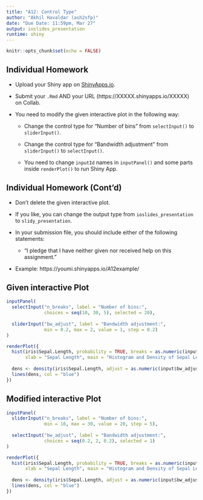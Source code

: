 ---
title: "A12: Control Type"
author: "Akhil Havaldar (ash2sfp)"
date: "Due Date: 11:59pm, Mar 27"
output: ioslides_presentation
runtime: shiny
---

```{r setup, include=FALSE}
knitr::opts_chunk$set(echo = FALSE)
```

## Individual Homework

- Upload your Shiny app on [ShinyApps.io](https://www.shinyapps.io).

- Submit your `.Rmd` AND your URL (https://XXXXX.shinyapps.io/XXXXX) on Collab.

- You need to modify the given interactive plot in the following way:

    - Change the control type for "Number of bins" from `selectInput()` to `sliderInput()`. 
    
    - Change the control type for "Bandwidth adjustment" from `sliderInput()` to `selectInput()`.     
    
    - You need to change `inputId` names in `inputPanel()` and some parts inside `renderPlot()` to run Shiny App.


## Individual Homework (Cont'd)

- Don't delete the given interactive plot.

- If you like, you can change the output type from `ioslides_presentation` to `slidy_presentation`.  

- In your submission file, you should include either of the following statements:

   - "I pledge that I have neither given nor received help on this assignment."


-  Example: https://youmi.shinyapps.io/A12example/

## Given interactive Plot

```{r}
inputPanel(
  selectInput("n_breaks", label = "Number of bins:",
              choices = seq(10, 30, 5), selected = 20),
  
  sliderInput("bw_adjust", label = "Bandwidth adjustment:",
              min = 0.2, max = 2, value = 1, step = 0.2)
)

renderPlot({
  hist(iris$Sepal.Length, probability = TRUE, breaks = as.numeric(input$n_breaks),
       xlab = "Sepal Length", main = "Histogram and Density of Sepal Length from Iris Data")
  
  dens <- density(iris$Sepal.Length, adjust = as.numeric(input$bw_adjust))
  lines(dens, col = "blue")
})
```

## Modified interactive Plot

```{r}
inputPanel(
  sliderInput("n_breaks", label = "Number of bins:",
              min = 10, max = 30, value = 20, step = 5),
  
  selectInput("bw_adjust", label = "Bandwidth adjustment:",
              choices = seq(0.2, 2, 0.2), selected = 1)
)

renderPlot({
  hist(iris$Sepal.Length, probability = TRUE, breaks = as.numeric(input$n_breaks),
       xlab = "Sepal Length", main = "Histogram and Density of Sepal Length from Iris Data")
  
  dens <- density(iris$Sepal.Length, adjust = as.numeric(input$bw_adjust))
  lines(dens, col = "blue")
})
```
